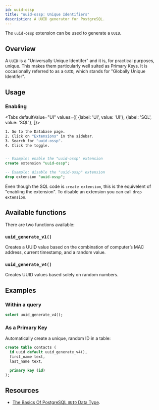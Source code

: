 ```yaml
---
id: uuid-ossp
title: "uuid-ossp: Unique Identifiers"
description: A UUID generator for PostgreSQL.
---
```



The `uuid-ossp` extension can be used to generate a `UUID`.


## Overview

A `UUID` is a "Universally Unique Identifer" and it is, for practical purposes, unique. 
This makes them particularly well suited as Primary Keys. It is occasionally referred to as a `GUID`, which stands for "Globally Unique Identifer".

## Usage

### Enabling

<Tabs
defaultValue="UI"
values={[
  {label: 'UI', value: 'UI'},
  {label: 'SQL', value: 'SQL'},
]}>
<TabItem value="UI">

```sh
1. Go to the Database page.
2. Click on "Extensions" in the sidebar.
3. Search for "uuid-ossp".
4. Click the toggle.
```

</TabItem>
<TabItem value="SQL">

```sql 

-- Example: enable the "uuid-ossp" extension 
create extension "uuid-ossp";

-- Example: disable the "uuid-ossp" extension 
drop extension "uuid-ossp";

```

Even though the SQL code is `create extension`, this is the equivelent of "enabling the extension". 
To disable an extension you can call `drop extension`.

</TabItem>

</Tabs>

## Available functions

There are two functions available:

### `uuid_generate_v1()`

Creates a UUID value based on the combination of computer’s MAC address, current timestamp, and a random value.

### `uuid_generate_v4()` 

Creates UUID values based solely on random numbers.

## Examples

### Within a query

```sql
select uuid_generate_v4();
```

### As a Primary Key

Automatically create a unique, random ID in a table:

```sql
create table contacts (
  id uuid default uuid_generate_v4(),
  first_name text,
  last_name text,

  primary key (id)
);
```


## Resources 

- [The Basics Of PostgreSQL `UUID` Data Type](https://www.postgresqltutorial.com/postgresql-uuid/).
